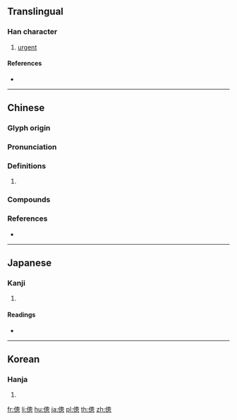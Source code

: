 {{character info/new}}
{{also|偬}}
==Translingual==

===Han character===
{{Han char|rn=9|rad=人|as=11|sn=13|four=27232|canj=OHWP|ids=⿰亻悤}}

# [[urgent]]

====References====
* {{Han ref|kx=0114.150|dkj=01011|dj=0242.230|hdz=10212.020|uh=50AF|ud=20655|bh=B6CD|bd=46797}}

----

==Chinese==
{{zh-forms|s=偬}}

===Glyph origin===
{{Han etym}}

===Pronunciation===
{{zh-pron
|m=zǒng
|c=zung2,zung3
|mc=
|oc=y
|cat=
}}

===Definitions===
{{zh-hanzi}}

# {{rfdef|zh}}

===Compounds===
{{zh-der|倥傯|兵馬倥傯|戎馬倥傯}}

===References===
* {{R:yue:mfccd}}

----

==Japanese==

===Kanji===
{{ja-kanji|grade=|rs=人11}}

# {{defn|lang=ja|sort=人11}}

====Readings====
* {{ja-readings|on=[[そう]] (sō)|kun=[[くるしむ]] (kurushimu)}}

----

==Korean==

===Hanja===
{{ko-hanja|hangeul=총|rv=chong|mr=ch'ong}}

# {{defn|lang=ko|sort=人11}}

[[fr:傯]]
[[li:傯]]
[[hu:傯]]
[[ja:傯]]
[[pl:傯]]
[[th:傯]]
[[zh:傯]]